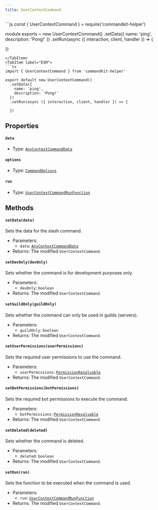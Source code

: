 ```yaml
---
title: UserContextCommand
---
```



<Tabs>
<TabItem label="CommonJS">
```js
const { UserContextCommand } = require('commandkit-helper')

module.exports = new UserContextCommand()
  .setData({
    name: 'ping',
    description: 'Pong!'
  })
  .setRun(async ({ interaction, client, handler }) => {

  })
```
</TabItem>
<TabItem label="ESM">
```ts
import { UserContextCommand } from 'commandkit-helper'

export default new UserContextCommand()
  .setData({
    name: 'ping',
    description: 'Pong!'
  })
  .setRun(async ({ interaction, client, handler }) => {

  })
```
</TabItem>
</Tabs>

## Properties

#### `data`

- Type: [`AnyContextCommandData`](/CommandKit-Helper/docs/typedef/anycontextcommanddata)

#### `options`

- Type: [`CommandOptions`](https://commandkit.js.org/typedef/CommandOptions)

#### `run`

- Type: [`UserContextCommandRunFunction`](/CommandKit-Helper/docs/typedef/usercontextcommandrunfunction)

## Methods

#### `setData(data)`

Sets the data for the slash command.

- Parameters:
  - `data`: [`AnyContextCommandData`](/CommandKit-Helper/docs/typedef/anycontextcommanddata)
- Returns: The modified `UserContextCommand`.

#### `setDevOnly(devOnly)`

Sets whether the command is for development purposes only.

- Parameters:
  - `devOnly`: `boolean`
- Returns: The modified `UserContextCommand`.

#### `setGuildOnly(guildOnly)`

Sets whether the command can only be used in guilds (servers).

- Parameters:
  - `guildOnly`: `boolean`
- Returns: The modified `UserContextCommand`.

#### `setUserPermissions(userPermissions)`

Sets the required user permissions to use the command.

- Parameters:
  - `userPermissions`: [`PermissionResolvable`](https://old.discordjs.dev/#/docs/discord.js/main/typedef/PermissionResolvable)
- Returns: The modified `UserContextCommand`.

#### `setBotPermissions(botPermissions)`

Sets the required bot permissions to execute the command.

- Parameters:
  - `botPermissions`: [`PermissionResolvable`](https://old.discordjs.dev/#/docs/discord.js/main/typedef/PermissionResolvable)
- Returns: The modified `UserContextCommand`.

#### `setDeleted(deleted)`

Sets whether the command is deleted.

- Parameters:
  - `deleted`: `boolean`
- Returns: The modified `UserContextCommand`.

#### `setRun(run)`

Sets the function to be executed when the command is used.

- Parameters:
  - `run`: [`UserContextCommandRunFunction`](/CommandKit-Helper/docs/typedef/usercontextcommandrunfunction)
- Returns: The modified `UserContextCommand`.